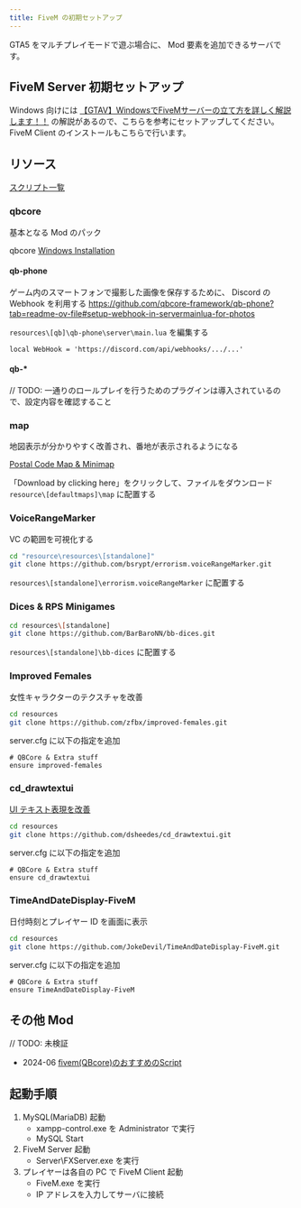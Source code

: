```yaml
---
title: FiveM の初期セットアップ
---
```


GTA5 をマルチプレイモードで遊ぶ場合に、 Mod 要素を追加できるサーバです。

## FiveM Server 初期セットアップ

Windows 向けには [【GTAV】WindowsでFiveMサーバーの立て方を詳しく解説します！！](https://dareblo.com/gtav-fivem-server-setup/) の解説があるので、こちらを参考にセットアップしてください。  
FiveM Client のインストールもこちらで行います。

## リソース

[スクリプト一覧](https://docs.google.com/spreadsheets/d/1Mr2r4rjVWrBoeGrOhW8OJJkt7JY_BoAO3AS8lbD-OUs/edit?gid=758343486#gid=758343486)

### qbcore

基本となる Mod のパック

qbcore [Windows Installation](https://docs.qbcore.org/qbcore-documentation/guides/windows-installation)

#### qb-phone

ゲーム内のスマートフォンで撮影した画像を保存するために、 Discord の Webhook を利用する
https://github.com/qbcore-framework/qb-phone?tab=readme-ov-file#setup-webhook-in-servermainlua-for-photos

`resources\[qb]\qb-phone\server\main.lua` を編集する

```
local WebHook = 'https://discord.com/api/webhooks/.../...'
```

#### qb-\*

// TODO: 一通りのロールプレイを行うためのプラグインは導入されているので、設定内容を確認すること

### map

地図表示が分かりやすく改善され、番地が表示されるようになる

[Postal Code Map & Minimap](https://forum.cfx.re/t/release-postal-code-map-minimap-new-improved-v1-3/147458)

「Download by clicking here」をクリックして、ファイルをダウンロード  
`resource\[defaultmaps]\map` に配置する

### VoiceRangeMarker

VC の範囲を可視化する

```sh
cd "resource\resources\[standalone]"
git clone https://github.com/bsrypt/errorism.voiceRangeMarker.git
```

`resources\[standalone]\errorism.voiceRangeMarker` に配置する

### Dices & RPS Minigames

```sh
cd resources\[standalone]
git clone https://github.com/BarBaroNN/bb-dices.git
```

`resources\[standalone]\bb-dices` に配置する

### Improved Females

女性キャラクターのテクスチャを改善

```sh
cd resources
git clone https://github.com/zfbx/improved-females.git
```

server.cfg に以下の指定を追加

```
# QBCore & Extra stuff
ensure improved-females
```

### cd_drawtextui

[UI テキスト表現を改善](https://forum.cfx.re/t/free-release-draw-text-ui/1885313)

```sh
cd resources
git clone https://github.com/dsheedes/cd_drawtextui.git
```

server.cfg に以下の指定を追加

```
# QBCore & Extra stuff
ensure cd_drawtextui
```

### TimeAndDateDisplay-FiveM

日付時刻とプレイヤー ID を画面に表示

```sh
cd resources
git clone https://github.com/JokeDevil/TimeAndDateDisplay-FiveM.git
```

server.cfg に以下の指定を追加

```
# QBCore & Extra stuff
ensure TimeAndDateDisplay-FiveM
```

## その他 Mod

// TODO: 未検証

- 2024-06 [fivem(QBcore)のおすすめのScript](https://qiita.com/ae86jr225kei/items/d6d2f269c6e434668678)

## 起動手順

1. MySQL(MariaDB) 起動
   - xampp-control.exe を Administrator で実行
   - MySQL Start
2. FiveM Server 起動
   - Server\FXServer.exe を実行
3. プレイヤーは各自の PC で FiveM Client 起動
   - FiveM.exe を実行
   - IP アドレスを入力してサーバに接続
